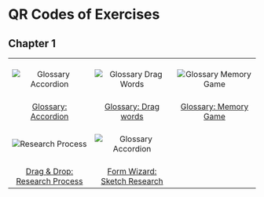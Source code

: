 # QR Codes of Exercises

## Chapter 1

|     |     |     | 
|:-----:|:-----:|:-----:|
|<br />![Glossary Accordion](img/QR/chap01-glossary-accordion-min.png "QR Code for glossary accordion exercise in Chapter 1") <br /><br />|<br /> ![Glossary Drag Words](img/QR/chap01-glossary-drag-words-min.png "QR Code for glossary drag words exercise in Chapter 1") <br /><br />|<br /> ![Glossary Memory Game](img/QR/chap01-glossary-memory-game-min.png "QR Code for glossary memory game exercise in Chapter 1") <br /><br />| 
|[Glossary: Accordion](#chap01-glossary-accordion)|[Glossary: Drag words](#chap01-glossary-drag-words)|[Glossary: Memory Game](#chap01-glossary-memory-game)|
|<br /> ![Research Process](img/QR/chap01-research-process-drag-n-drop-min.png "QR Code for research process drag and drop exercise in Chapter 1") <br /><br />|<br /> ![Glossary Accordion](img/QR/chap01-sketch-research-form-wizard-min.png "QR Code for sketch reserach form wizard exercise in Chapter 1") <br /><br />||<br />
|[Drag & Drop: Research Process](#chap01-research-process-drag-n-drop)|[Form Wizard: Sketch Research](#chap01-sketch-research-form-wizard)||
